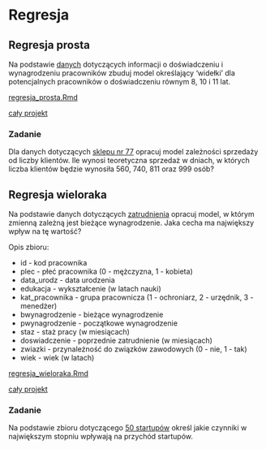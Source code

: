 # Regresja

## Regresja prosta

Na podstawie [danych](data/Salary_Data.csv) dotyczących informacji o doświadczeniu i wynagrodzeniu pracowników zbuduj model określający 'widełki' dla potencjalnych pracowników o doświadczeniu równym 8, 10 i 11 lat.

[regresja_prosta.Rmd](res/regresja_prosta.Rmd)

[cały projekt](res/adr.zip)

### Zadanie 

Dla danych dotyczących [sklepu nr 77](data/sklep77.csv) opracuj model zależności sprzedaży od liczby klientów. Ile wynosi teoretyczna sprzedaż w dniach, w których liczba klientów będzie wynosiła 560, 740, 811 oraz 999 osób?

## Regresja wieloraka

Na podstawie danych dotyczących [zatrudnienia](data/pracownicy.csv) opracuj model, w którym zmienną zależną jest bieżące wynagrodzenie. Jaka cecha ma największy wpływ na tę wartość?

Opis zbioru:

- id - kod pracownika
- plec - płeć pracownika (0 - mężczyzna, 1 - kobieta)
- data_urodz - data urodzenia
- edukacja - wykształcenie (w latach nauki)
- kat_pracownika - grupa pracownicza (1 - ochroniarz, 2 - urzędnik, 3 - menedżer)
- bwynagrodzenie - bieżące wynagrodzenie
- pwynagrodzenie - początkowe wynagrodzenie
- staz - staż pracy (w miesiącach)
- doswiadczenie - poprzednie zatrudnienie (w miesiącach)
- zwiazki - przynależność do związków zawodowych (0 - nie, 1 - tak)
- wiek - wiek (w latach)

[regresja_wieloraka.Rmd](res/regresja_wieloraka.Rmd)

[cały projekt](res/adr.zip)

### Zadanie 

Na podstawie zbioru dotyczącego [50 startupów](data/50_Startups.csv) określ jakie czynniki w największym stopniu wpływają na przychód startupów.